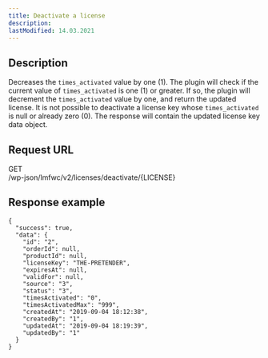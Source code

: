 ```yaml
---
title: Deactivate a license
description:
lastModified: 14.03.2021
---
```


## Description

Decreases the `times_activated` value by one (1). The plugin will check if the
current value of `times_activated` is one (1) or greater. If so, the plugin
will decrement the `times_activated` value by one, and return the updated
license. It is not possible to deactivate a license key whose `times_activated`
is null or already zero (0). The response will contain the updated license key
data object.

## Request URL

<div className={"doc-request-example"} style={{ marginBottom: '1em' }}>
  <div className={"method get"}>GET</div>
  <div className={"url"}>/wp-json/lmfwc/v2/licenses/deactivate/<span className={"variable"}>&#123;LICENSE&#125;</span></div>
</div>

## Response example

```
{
  "success": true,
  "data": {
    "id": "2",
    "orderId": null,
    "productId": null,
    "licenseKey": "THE-PRETENDER",
    "expiresAt": null,
    "validFor": null,
    "source": "3",
    "status": "3",
    "timesActivated": "0",
    "timesActivatedMax": "999",
    "createdAt": "2019-09-04 18:12:38",
    "createdBy": "1",
    "updatedAt": "2019-09-04 18:19:39",
    "updatedBy": "1"
  }
}
```

